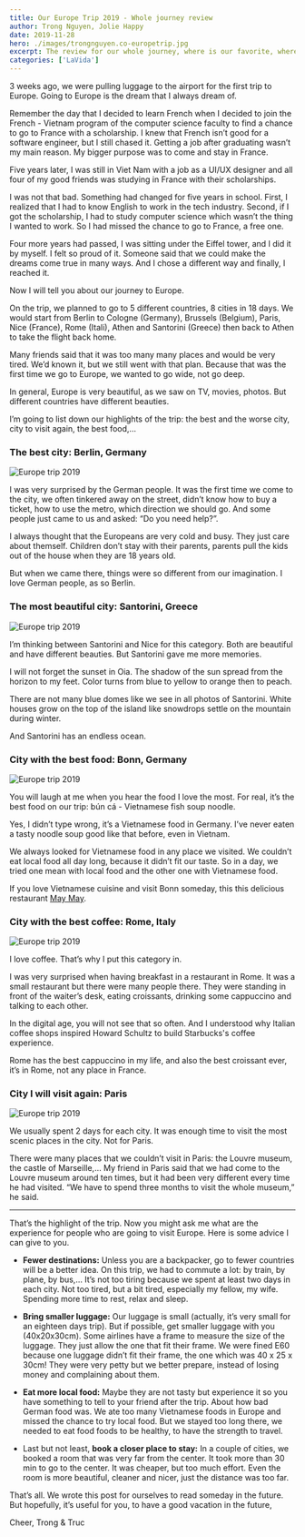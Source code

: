 ```yaml
---
title: Our Europe Trip 2019 - Whole journey review
author: Trong Nguyen, Jolie Happy
date: 2019-11-28
hero: ./images/trongnguyen.co-europetrip.jpg
excerpt: The review for our whole journey, where is our favorite, where has the best food, where we will come back?
categories: ['LaVida']
---
```


3 weeks ago, we were pulling luggage to the airport for the first trip to Europe. Going to Europe is the dream that I always dream of.

Remember the day that I decided to learn French when I decided to join the French - Vietnam program of the computer science faculty to find a chance to go to France with a scholarship. I knew that French isn’t good for a software engineer, but I still chased it. Getting a job after graduating wasn’t my main reason. My bigger purpose was to come and stay in France.

Five years later, I was still in Viet Nam with a job as a UI/UX designer and all four of my good friends was studying in France with their scholarships.

I was not that bad. Something had changed for five years in school. First, I realized that I had to know English to work in the tech industry. Second, if I got the scholarship, I had to study computer science which wasn’t the thing I wanted to work. So I had missed the chance to go to France, a free one.

Four more years had passed, I was sitting under the Eiffel tower, and I did it by myself. I felt so proud of it. Someone said that we could make the dreams come true in many ways. And I chose a different way and finally, I reached it.

Now I will tell you about our journey to Europe.

On the trip, we planned to go to 5 different countries, 8 cities in 18 days. We would start from Berlin to Cologne (Germany), Brussels (Belgium), Paris, Nice (France), Rome (Itali), Athen and Santorini (Greece) then back to Athen to take the flight back home.

Many friends said that it was too many many places and would be very tired. We’d known it, but we still went with that plan. Because that was the first time we go to Europe, we wanted to go wide, not go deep.

In general, Europe is very beautiful, as we saw on TV, movies, photos. But different countries have different beauties.

I’m going to list down our highlights of the trip: the best and the worse city, city to visit again, the best food,…

### The best city: Berlin, Germany

<div class="Image__Medium">
  <img src="./images/europe-berlin.jpg" alt="Europe trip 2019" />
</div>

I was very surprised by the German people. It was the first time we come to the city, we often tinkered away on the street, didn’t know how to buy a ticket, how to use the metro, which direction we should go. And some people just came to us and asked: “Do you need help?”.

I always thought that the Europeans are very cold and busy. They just care about themself. Children don’t stay with their parents, parents pull the kids out of the house when they are 18 years old.

But when we came there, things were so different from our imagination. I love German people, as so Berlin.

### The most beautiful city: Santorini, Greece

<div class="Image__Medium">
  <img src="./images/europe-santorini.jpg" alt="Europe trip 2019" />
</div>

I’m thinking between Santorini and Nice for this category. Both are beautiful and have different beauties. But Santorini gave me more memories.

I will not forget the sunset in Oia. The shadow of the sun spread from the horizon to my feet. Color turns from blue to yellow to orange then to peach.

There are not many blue domes like we see in all photos of Santorini. White houses grow on the top of the island like snowdrops settle on the mountain during winter.

And Santorini has an endless ocean.

### City with the best food: Bonn, Germany

<div class="Image__Medium">
  <img src="./images/europe-berlin.jpg" alt="Europe trip 2019" />
</div>


You will laugh at me when you hear the food I love the most. For real, it’s the best food on our trip: bún cá - Vietnamese fish soup noodle.

Yes, I didn’t type wrong, it’s a Vietnamese food in Germany. I’ve never eaten a  tasty noodle soup good like that before, even in Vietnam.

We always looked for Vietnamese food in any place we visited. We couldn’t eat local food all day long, because it didn’t fit our taste. So in a day, we tried one mean with local food and the other one with Vietnamese food.

If you love Vietnamese cuisine and visit Bonn someday, this this delicious restaurant [May May](https://www.google.com/maps/place/May+May/@50.7342824,7.1019195,15z/data=!4m2!3m1!1s0x0:0x39091382b34ede56?sa=X&hl=en&ved=2ahUKEwiEqoLp0YrmAhWhIbcAHSIbCMoQ_BIwE3oECBwQCA).

### City with the best coffee: Rome, Italy

<div class="Image__Medium">
  <img src="./images/europe-rome.jpg" alt="Europe trip 2019" />
</div>


I love coffee. That’s why I put this category in.

I was very surprised when having breakfast in a restaurant in Rome. It was a small restaurant but there were many people there. They were standing in front of the waiter’s desk, eating croissants, drinking some cappuccino and talking to each other.

In the digital age, you will not see that so often. And I understood why Italian coffee shops inspired Howard Schultz to build Starbucks's coffee experience.

Rome has the best cappuccino in my life, and also the best croissant ever, it’s in Rome, not any place in France.

### City I will visit again: Paris

<div class="Image__Medium">
  <img src="./images/europe-paris.jpg" alt="Europe trip 2019" />
</div>

We usually spent 2 days for each city. It was enough time to visit the most scenic places in the city. Not for Paris.

There were many places that we couldn’t visit in Paris: the Louvre museum, the castle of Marseille,… My friend in Paris said that we had come to the Louvre museum around ten times, but it had been very different every time he had visited. “We have to spend three months to visit the whole museum,” he said.

---

That’s the highlight of the trip. Now you might ask me what are the experience for people who are going to visit Europe. Here is some advice I can give to you.

- **Fewer destinations:** Unless you are a backpacker, go to fewer countries will be a better idea. On this trip, we had to commute a lot: by train, by plane, by bus,… It’s not too tiring because we spent at least two days in each city. Not too tired, but a bit tired, especially my fellow, my wife. Spending more time to rest, relax and sleep.

- **Bring smaller luggage:** Our luggage is small (actually, it’s very small for an eighteen days trip). But if possible, get smaller luggage with you (40x20x30cm). Some airlines have a frame to measure the size of the luggage. They just allow the one that fit their frame. We were fined E60 because one luggage didn’t fit their frame, the one which was 40 x 25 x 30cm! They were very petty but we better prepare, instead of losing money and complaining about them.

- **Eat more local food:** Maybe they are not tasty but experience it so you have something to tell to your friend after the trip. About how bad German food was. We ate too many Vietnamese foods in Europe and missed the chance to try local food. But we stayed too long there, we needed to eat food foods to be healthy, to have the strength to travel.

- Last but not least, **book a closer place to stay:** In a couple of cities, we booked a room that was very far from the center. It took more than 30 min to go to the center. It was cheaper, but too much effort. Even the room is more beautiful, cleaner and nicer, just the distance was too far.

That’s all. We wrote this post for ourselves to read someday in the future. But hopefully, it’s useful for you, to have a good vacation in the future,

Cheer,
Trong & Truc